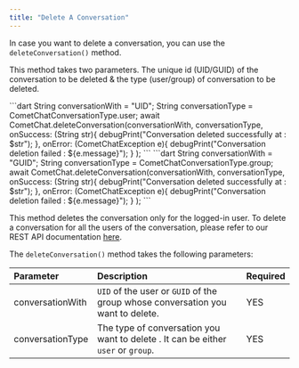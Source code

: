 ```yaml
---
title: "Delete A Conversation"
---
```




In case you want to delete a conversation, you can use the `deleteConversation()` method.

This method takes two parameters. The unique id (UID/GUID) of the conversation to be deleted & the type (user/group) of conversation to be deleted.

<Tabs>
<Tab title="Delete User Conversation">
```dart
String conversationWith = "UID";
String conversationType = CometChatConversationType.user;
await CometChat.deleteConversation(conversationWith, conversationType,
   onSuccess: (String str){
     debugPrint("Conversation deleted successfully at : $str");
   },
   onError: (CometChatException e){
     debugPrint("Conversation deletion failed : ${e.message}");
  	}
);
```

</Tab>

<Tab title="Delete Group Conversation">
```dart
String conversationWith = "GUID";
String conversationType = CometChatConversationType.group;
await CometChat.deleteConversation(conversationWith, conversationType,
   onSuccess: (String str){
     debugPrint("Conversation deleted successfully at : $str");
   },
   onError: (CometChatException e){
     debugPrint("Conversation deletion failed : ${e.message}");
  	}
); 
```

</Tab>

</Tabs>

This method deletes the conversation only for the logged-in user. To delete a conversation for all the users of the conversation, please refer to our REST API documentation [here](https://api-explorer.cometchat.com/reference/deletes-conversation).

The `deleteConversation()` method takes the following parameters:

| Parameter        | Description                                                                       | Required |
| :---------------- | :--------------------------------------------------------------------------------- | :-------- |
| conversationWith | `UID` of the user or `GUID` of the group whose conversation you want to delete.   | YES      |
| conversationType | The type of conversation you want to delete . It can be either `user` or `group`. | YES      |
